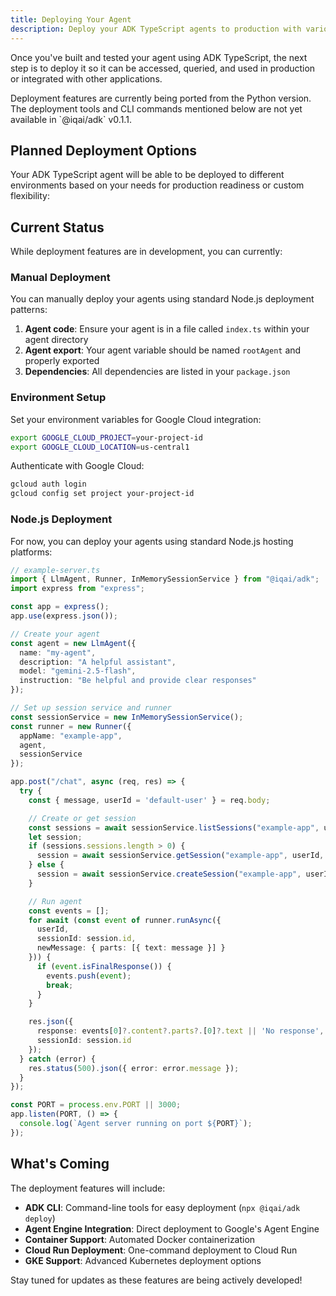 ```yaml
---
title: Deploying Your Agent
description: Deploy your ADK TypeScript agents to production with various cloud platforms
---
```



Once you've built and tested your agent using ADK TypeScript, the next step is to deploy it so it can be accessed, queried, and used in production or integrated with other applications.

<Callout type="warn" title="Deployment Features Coming Soon">
Deployment features are currently being ported from the Python version. The deployment tools and CLI commands mentioned below are not yet available in `@iqai/adk` v0.1.1.
</Callout>

## Planned Deployment Options

Your ADK TypeScript agent will be able to be deployed to different environments based on your needs for production readiness or custom flexibility:

<Cards>
  <Card
    title="Agent Engine"
    description="🚧 Coming Soon - Fully managed auto-scaling service on Google Cloud specifically designed for deploying AI agents"
    href="/docs/deploy/agent-engine"
  />
  <Card
    title="Cloud Run"
    description="🚧 Coming Soon - Managed auto-scaling compute platform that enables you to run your agent as a container-based application"
    href="/docs/deploy/cloud-run"
  />
  <Card
    title="Google Kubernetes Engine (GKE)"
    description="🚧 Coming Soon - Managed Kubernetes service with the highest degree of control and customization for your agent deployment"
    href="/docs/deploy/gke"
  />
</Cards>

## Current Status

While deployment features are in development, you can currently:

### Manual Deployment

You can manually deploy your agents using standard Node.js deployment patterns:

1. **Agent code**: Ensure your agent is in a file called `index.ts` within your agent directory
2. **Agent export**: Your agent variable should be named `rootAgent` and properly exported
3. **Dependencies**: All dependencies are listed in your `package.json`

### Environment Setup

Set your environment variables for Google Cloud integration:

```bash
export GOOGLE_CLOUD_PROJECT=your-project-id
export GOOGLE_CLOUD_LOCATION=us-central1
```

Authenticate with Google Cloud:

```bash
gcloud auth login
gcloud config set project your-project-id
```

### Node.js Deployment

For now, you can deploy your agents using standard Node.js hosting platforms:

```typescript
// example-server.ts
import { LlmAgent, Runner, InMemorySessionService } from "@iqai/adk";
import express from "express";

const app = express();
app.use(express.json());

// Create your agent
const agent = new LlmAgent({
  name: "my-agent",
  description: "A helpful assistant",
  model: "gemini-2.5-flash",
  instruction: "Be helpful and provide clear responses"
});

// Set up session service and runner
const sessionService = new InMemorySessionService();
const runner = new Runner({
  appName: "example-app",
  agent,
  sessionService
});

app.post("/chat", async (req, res) => {
  try {
    const { message, userId = 'default-user' } = req.body;

    // Create or get session
    const sessions = await sessionService.listSessions("example-app", userId);
    let session;
    if (sessions.sessions.length > 0) {
      session = await sessionService.getSession("example-app", userId, sessions.sessions[0].id);
    } else {
      session = await sessionService.createSession("example-app", userId);
    }

    // Run agent
    const events = [];
    for await (const event of runner.runAsync({
      userId,
      sessionId: session.id,
      newMessage: { parts: [{ text: message }] }
    })) {
      if (event.isFinalResponse()) {
        events.push(event);
        break;
      }
    }

    res.json({
      response: events[0]?.content?.parts?.[0]?.text || 'No response',
      sessionId: session.id
    });
  } catch (error) {
    res.status(500).json({ error: error.message });
  }
});

const PORT = process.env.PORT || 3000;
app.listen(PORT, () => {
  console.log(`Agent server running on port ${PORT}`);
});
```

## What's Coming

The deployment features will include:

- **ADK CLI**: Command-line tools for easy deployment (`npx @iqai/adk deploy`)
- **Agent Engine Integration**: Direct deployment to Google's Agent Engine
- **Container Support**: Automated Docker containerization
- **Cloud Run Deployment**: One-command deployment to Cloud Run
- **GKE Support**: Advanced Kubernetes deployment options

Stay tuned for updates as these features are being actively developed!